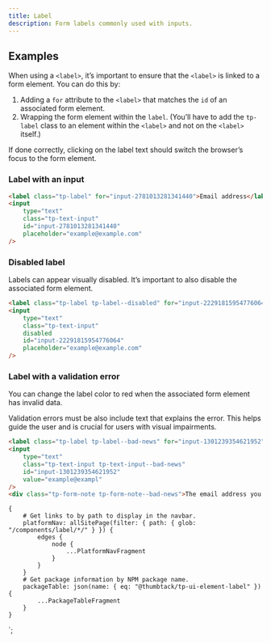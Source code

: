 ```yaml
---
title: Label
description: Form labels commonly used with inputs.
---
```



<ComponentHeader data={props.data} />

## Examples

When using a `<label>`, it’s important to ensure that the `<label>` is linked to a form element. You can do this by:

1. Adding a `for` attribute to the `<label>` that matches the `id` of an associated form element.
2. Wrapping the form element within the `label`. (You’ll have to add the `tp-label` class to an element within the `<label>` and not on the `<label>` itself.)

If done correctly, clicking on the label text should switch the browser’s focus to the form element.

### Label with an input

```html
<label class="tp-label" for="input-2781013281341440">Email address</label>
<input
    type="text"
    class="tp-text-input"
    id="input-2781013281341440"
    placeholder="example@example.com"
/>
```

### Disabled label

Labels can appear visually disabled. It’s important to also disable the associated form element.

```html
<label class="tp-label tp-label--disabled" for="input-22291815954776064">Email address</label>
<input
    type="text"
    class="tp-text-input"
    disabled
    id="input-22291815954776064"
    placeholder="example@example.com"
/>
```

### Label with a validation error

You can change the label color to red when the associated form element has invalid data.

Validation errors must be also include text that explains the error. This helps guide the user and is crucial for users with visual impairments.

```html
<label class="tp-label tp-label--bad-news" for="input-1301239354621952">Email address</label>
<input
    type="text"
    class="tp-text-input tp-text-input--bad-news"
    id="input-1301239354621952"
    value="example@exampl"
/>
<div class="tp-form-note tp-form-note--bad-news">The email address you entered is incorrect.</div>
```

<ComponentFooter data={props.data} />

    {
        # Get links to by path to display in the navbar.
        platformNav: allSitePage(filter: { path: { glob: "/components/label/*/" } }) {
            edges {
                node {
                    ...PlatformNavFragment
                }
            }
        }
        # Get package information by NPM package name.
        packageTable: json(name: { eq: "@thumbtack/tp-ui-element-label" }) {
            ...PackageTableFragment
        }
    }
`;
